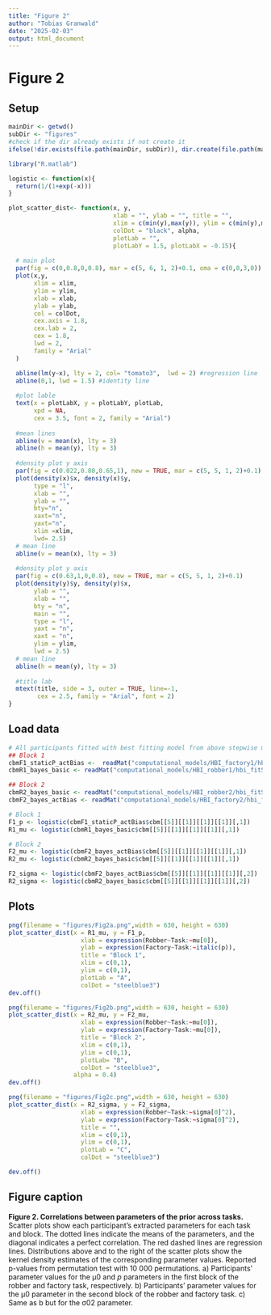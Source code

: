 ```yaml
---
title: "Figure 2"
author: "Tobias Granwald"
date: "2025-02-03"
output: html_document
---
```


# Figure 2

## Setup

```r
mainDir <- getwd()
subDir <- "figures"
#check if the dir already exists if not create it
ifelse(!dir.exists(file.path(mainDir, subDir)), dir.create(file.path(mainDir, subDir)), FALSE)
```

```r
library("R.matlab")
```

```r
logistic <- function(x){
  return(1/(1+exp(-x)))
}

plot_scatter_dist<- function(x, y, 
                             xlab = "", ylab = "", title = "",
                             xlim = c(min(y),max(y)), ylim = c(min(y),max(y)),
                             colDot = "black", alpha,
                             plotLab = "",
                             plotLabY = 1.5, plotLabX = -0.15){
  
  # main plot
  par(fig = c(0,0.8,0,0.8), mar = c(5, 6, 1, 2)+0.1, oma = c(0,0,3,0))
  plot(x,y,
       xlim = xlim,
       ylim = ylim,
       xlab = xlab,
       ylab = ylab,
       col = colDot,
       cex.axis = 1.8,
       cex.lab = 2,
       cex = 1.8,
       lwd = 2,
       family = "Arial"
  )

  abline(lm(y~x), lty = 2, col= "tomato3",  lwd = 2) #regression line
  abline(0,1, lwd = 1.5) #identity line
  
  #plot lable
  text(x = plotLabX, y = plotLabY, plotLab, 
       xpd = NA, 
       cex = 3.5, font = 2, family = "Arial")
  
  #mean lines
  abline(v = mean(x), lty = 3)
  abline(h = mean(y), lty = 3)
  
  #density plot y axis
  par(fig = c(0.022,0.80,0.65,1), new = TRUE, mar = c(5, 5, 1, 2)+0.1)
  plot(density(x)$x, density(x)$y,
       type = "l",
       xlab = "",
       ylab = "",
       bty="n",
       xaxt="n",
       yaxt="n",
       xlim =xlim,
       lwd= 2.5)
  # mean line
  abline(v = mean(x), lty = 3)
  
  #density plot y axis
  par(fig = c(0.63,1,0,0.8), new = TRUE, mar = c(5, 5, 1, 2)+0.1)
  plot(density(y)$y, density(y)$x,
       ylab = "",
       xlab = "",
       bty = "n",
       main = "",
       type = "l",
       yaxt = "n",
       xaxt = "n",
       ylim = ylim,
       lwd = 2.5)
  # mean line
  abline(h = mean(y), lty = 3)
  
  #title lab
  mtext(title, side = 3, outer = TRUE, line=-1,
        cex = 2.5, family = "Arial", font = 2)
}
```

## Load data

```r
# All participants fitted with best fitting model from above stepwise model comparison
## Block 1
cbmF1_staticP_actBias <-  readMat("computational_models/HBI_factory1/hbi_fitsim_static2ActBias_factory1.mat")
cbmR1_bayes_basic <- readMat("computational_models/HBI_robber1/hbi_fitSim_bayes_robber1.mat")

## Block 2
cbmR2_bayes_basic <- readMat("computational_models/HBI_robber2/hbi_fitSim_bayes_robber2.mat")
cbmF2_bayes_actBias <- readMat("computational_models/HBI_factory2/hbi_fitSim_bayes2ActBias_factory2.mat")
```

```r
# Block 1
F1_p <- logistic(cbmF1_staticP_actBias$cbm[[5]][[1]][[1]][[1]][,1])
R1_mu <- logistic(cbmR1_bayes_basic$cbm[[5]][[1]][[1]][[1]][,1])

# Block 2
F2_mu <- logistic(cbmF2_bayes_actBias$cbm[[5]][[1]][[1]][[1]][,1])
R2_mu <- logistic(cbmR2_bayes_basic$cbm[[5]][[1]][[1]][[1]][,1])

F2_sigma <- logistic(cbmF2_bayes_actBias$cbm[[5]][[1]][[1]][[1]][,2])
R2_sigma <- logistic(cbmR2_bayes_basic$cbm[[5]][[1]][[1]][[1]][,2])
```


## Plots
```r
png(filename = "figures/Fig2a.png",width = 630, height = 630)
plot_scatter_dist(x = R1_mu, y = F1_p,
                    xlab = expression(Robber~Task:~mu[0]),
                    ylab = expression(Factory~Task:~italic(p)),
                    title = "Block 1",
                    xlim = c(0,1),
                    ylim = c(0,1),
                    plotLab = "A",
                    colDot = "steelblue3")
dev.off()

png(filename = "figures/Fig2b.png",width = 630, height = 630)
plot_scatter_dist(x = R2_mu, y = F2_mu,
                    xlab = expression(Robber~Task:~mu[0]),
                    ylab = expression(Factory~Task:~mu[0]),
                    title = "Block 2",
                    xlim = c(0,1),
                    ylim = c(0,1),
                    plotLab= "B",
                    colDot = "steelblue3", 
                  alpha = 0.4)
dev.off()

png(filename = "figures/Fig2c.png",width = 630, height = 630)
plot_scatter_dist(x = R2_sigma, y = F2_sigma,
                    xlab = expression(Robber~Task:~sigma[0]^2),
                    ylab = expression(Factory~Task:~sigma[0]^2),
                    title = "",
                    xlim = c(0,1),
                    ylim = c(0,1),
                    plotLab = "C",
                    colDot = "steelblue3")

dev.off()
```
## Figure caption

**Figure 2. Correlations between parameters of the prior across tasks.** Scatter plots show each participant’s extracted parameters for each task and block. The dotted lines indicate the means of the parameters, and the diagonal indicates a perfect correlation. The red dashed lines are regression lines. Distributions above and to the right of the scatter plots show the kernel density estimates of the corresponding parameter values. Reported p-values from permutation test with 10 000 permutations. a) Participants’ parameter values for the µ0 and *p* parameters in the first block of the robber and factory task, respectively. b) Participants’ parameter values for the µ0 parameter in the second block of the robber and factory task. c) Same as b but for the σ02 parameter.